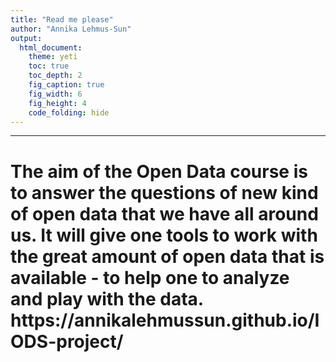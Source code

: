 ```yaml
---
title: "Read me please"
author: "Annika Lehmus-Sun"
output:
  html_document:
    theme: yeti
    toc: true
    toc_depth: 2
    fig_caption: true
    fig_width: 6
    fig_height: 4
    code_folding: hide
---
```


---
# The aim of the Open Data course is to answer the questions of new kind of open data that we have all around us. It will give one tools to work with the great amount of open data that is available - to help one to analyze and play with the data. https://annikalehmussun.github.io/IODS-project/  
